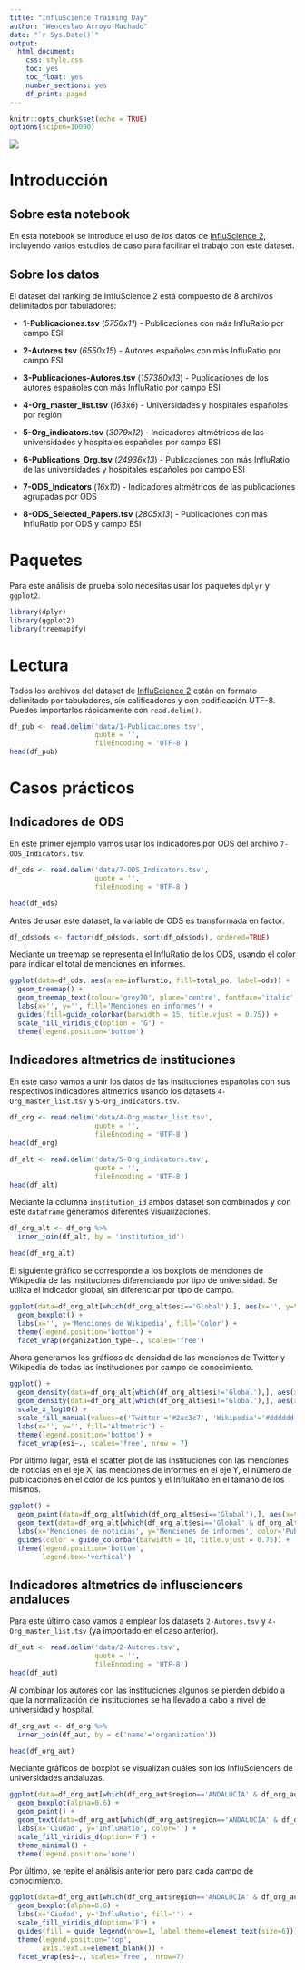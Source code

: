 ```yaml
---
title: "InfluScience Training Day"
author: "Wenceslao Arroyo-Machado"
date: "`r Sys.Date()`"
output:
  html_document:
    css: style.css
    toc: yes
    toc_float: yes
    number_sections: yes
    df_print: paged
---
```


```r
knitr::opts_chunk$set(echo = TRUE)
options(scipen=10000)
```

![](images/influscience.png)

# Introducción
## Sobre esta notebook

En esta notebook se introduce el uso de los datos de [InfluScience 2](https://ranking.influscience.eu/estadisticas-y-datos/), incluyendo varios estudios de caso para facilitar el trabajo con este dataset.

## Sobre los datos

El dataset del ranking de InfluScience 2 está compuesto de 8 archivos delimitados por tabuladores:

-   **1-Publicaciones.tsv** (*5750*x*11*) - Publicaciones con más InfluRatio por campo ESI

-   **2-Autores.tsv** (*6550*x*15*) - Autores españoles con más InfluRatio por campo ESI

-   **3-Publicaciones-Autores.tsv** (*157380*x*13*) - Publicaciones de los autores españoles con más InfluRatio por campo ESI

-   **4-Org_master_list.tsv** (*163*x*6*) - Universidades y hospitales españoles por región

-   **5-Org_indicators.tsv** (*3079*x*12*) - Indicadores altmétricos de las universidades y hospitales españoles por campo ESI

-   **6-Publications_Org.tsv** (*24936*x*13*) - Publicaciones con más InfluRatio de las universidades y hospitales españoles por campo ESI

-   **7-ODS_Indicators** (*16*x*10*) - Indicadores altmétricos de las publicaciones agrupadas por ODS

-   **8-ODS_Selected_Papers.tsv** (*2805*x*13*) - Publicaciones con más InfluRatio por ODS y campo ESI

# Paquetes

Para este análisis de prueba solo necesitas usar los paquetes `dplyr` y `ggplot2`.

```r
library(dplyr)
library(ggplot2)
library(treemapify)
```

# Lectura

Todos los archivos del dataset de [InfluScience 2](https://ranking.influscience.eu/estadisticas-y-datos/) están en formato delimitado por tabuladores, sin calificadores y con codificación UTF-8. Puedes importarlos rápidamente con `read.delim()`.

```r
df_pub <- read.delim('data/1-Publicaciones.tsv',
                     quote = '',
                     fileEncoding = 'UTF-8')
head(df_pub)
```

# Casos prácticos

## Indicadores de ODS

En este primer ejemplo vamos usar los indicadores por ODS del archivo `7-ODS_Indicators.tsv`.

```r
df_ods <- read.delim('data/7-ODS_Indicators.tsv',
                     quote = '',
                     fileEncoding = 'UTF-8')

head(df_ods)
```

Antes de usar este dataset, la variable de ODS es transformada en factor.

```r
df_ods$ods <- factor(df_ods$ods, sort(df_ods$ods), ordered=TRUE)
```

Mediante un treemap se representa el InfluRatio de los ODS, usando el color para indicar el total de menciones en informes.

```r
ggplot(data=df_ods, aes(area=influratio, fill=total_po, label=ods)) +
  geom_treemap() +
  geom_treemap_text(colour='grey70', place='centre', fontface='italic', grow=TRUE) +
  labs(x='', y='', fill='Menciones en informes') +
  guides(fill=guide_colorbar(barwidth = 15, title.vjust = 0.75)) +
  scale_fill_viridis_c(option = 'G') +
  theme(legend.position='bottom')
```

## Indicadores altmetrics de instituciones

En este caso vamos a unir los datos de las instituciones españolas con sus respectivos indicadores altmetrics usando los datasets `4-Org_master_list.tsv` y `5-Org_indicators.tsv`.

```r
df_org <- read.delim('data/4-Org_master_list.tsv',
                     quote = '',
                     fileEncoding = 'UTF-8')
head(df_org)

df_alt <- read.delim('data/5-Org_indicators.tsv',
                     quote = '',
                     fileEncoding = 'UTF-8')
head(df_alt)
```

Mediante la columna `institution_id` ambos dataset son combinados y con este `dataframe` generamos diferentes visualizaciones.

```r
df_org_alt <- df_org %>%
  inner_join(df_alt, by = 'institution_id')

head(df_org_alt)
```

El siguiente gráfico se corresponde a los boxplots de menciones de Wikipedia de las instituciones diferenciando por tipo de universidad. Se utiliza el indicador global, sin diferenciar por tipo de campo.

```r
ggplot(data=df_org_alt[which(df_org_alt$esi=='Global'),], aes(x='', y=total_wp, fill=organization_type)) +
  geom_boxplot() +
  labs(x='', y='Menciones de Wikipedia', fill='Color') +
  theme(legend.position='bottom') +
  facet_wrap(organization_type~., scales='free')
```

Ahora generamos los gráficos de densidad de las menciones de Twitter y Wikipedia de todas las instituciones por campo de conocimiento.

```r
ggplot() +
  geom_density(data=df_org_alt[which(df_org_alt$esi!='Global'),], aes(x=total_tw, fill='Twitter'), alpha=0.7) +
  geom_density(data=df_org_alt[which(df_org_alt$esi!='Global'),], aes(x=total_wp, fill='Wikipedia'), alpha=0.7) +
  scale_x_log10() +
  scale_fill_manual(values=c('Twitter'='#2ac3e7', 'Wikipedia'='#dddddd')) +
  labs(x='', y='', fill='Altmetric') +
  theme(legend.position='bottom') +
  facet_wrap(esi~., scales='free', nrow = 7)
```

Por último lugar, está el scatter plot de las instituciones con las menciones de noticias en el eje X, las menciones de informes en el eje Y, el número de publicaciones en el color de los puntos y el InfluRatio en el tamaño de los mismos.

```r
ggplot() +
  geom_point(data=df_org_alt[which(df_org_alt$esi=='Global'),], aes(x=total_nw, y=total_po, color=aas_publications, size=total_aas)) +
  geom_text(data=df_org_alt[which(df_org_alt$esi=='Global' & df_org_alt$total_aas>150000),], aes(x=total_nw, y=total_po, label=acronym, size=total_aas), vjust=1, hjust=1) +
  labs(x='Menciones de noticias', y='Menciones de informes', color='Publicaciones', size='InfluRatio') +
  guides(color = guide_colorbar(barwidth = 10, title.vjust = 0.75)) +
  theme(legend.position='bottom',
        legend.box='vertical')
```

## Indicadores altmetrics de influsciencers andaluces

Para este último caso vamos a emplear los datasets `2-Autores.tsv` y  `4-Org_master_list.tsv` (ya importado en el caso anterior).

```r
df_aut <- read.delim('data/2-Autores.tsv',
                     quote = '',
                     fileEncoding = 'UTF-8')
head(df_aut)
```

Al combinar los autores con las instituciones algunos se pierden debido a que la normalización de instituciones se ha llevado a cabo a nivel de universidad y hospital.

```r
df_org_aut <- df_org %>%
  inner_join(df_aut, by = c('name'='organization'))

head(df_org_aut)
```

Mediante gráficos de boxplot se visualizan cuáles son los InfluSciencers de universidades andaluzas.

```r
ggplot(data=df_org_aut[which(df_org_aut$region=='ANDALUCÍA' & df_org_aut$organization_type=='University' & df_org_aut$esi=='Global'),], aes(y=total_aas, x=city, fill=city)) +
  geom_boxplot(alpha=0.6) +
  geom_point() +
  geom_text(data=df_org_aut[which(df_org_aut$region=='ANDALUCÍA' & df_org_aut$organization_type=='University' & df_org_aut$esi=='Global' & df_org_aut$total_aas>4000),], aes(y=total_aas, x=city, label=name.y), vjust=1, hjust=-0.05) +
  labs(x='Ciudad', y='InfluRatio', color='') +
  scale_fill_viridis_d(option='F') +
  theme_minimal() +
  theme(legend.position='none')
```

Por último, se repite el análisis anterior pero para cada campo de conocimiento.

```r
ggplot(data=df_org_aut[which(df_org_aut$region=='ANDALUCÍA' & df_org_aut$organization_type=='University' & df_org_aut$esi!='Global'),], aes(y=total_aas, x=city, fill=city)) +
  geom_boxplot(alpha=0.6) +
  labs(x='Ciudad', y='InfluRatio', fill='') +
  scale_fill_viridis_d(option='F') +
  guides(fill = guide_legend(nrow=1, label.theme=element_text(size=6))) +
  theme(legend.position='top',
        axis.text.x=element_blank()) +
  facet_wrap(esi~., scales='free',  nrow=7)
```
